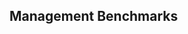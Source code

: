 ## Management Benchmarks {#sec-assmt-bench}

<!-- Decisions on management metrics/benchmarks (e.g., provide a rationale for why a specific F-proxy was recommended for management). -->
